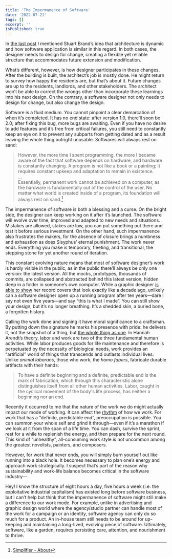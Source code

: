 ```yaml
---
title: 'The Impermanence of Software'
date: '2022-07-21'
tags: []
excerpt: ''
isPublished: true
---
```


In [the last post](/blog/app-site-spectrums) I mentioned Stuart Brand’s idea that architecture is dynamic and how software application is similar in this regard. In both cases, the designer needs to design for change, creating a flexible yet reliable structure that accommodates future extension and modification. 

What’s different, however, is how designer participates in these changes. After the building is built, the architect’s job is mostly done. He might return to survey how happy the residents are, but that’s about it. Future changes are up to the residents, landlords, and other stakeholders. The architect won’t be able to correct the wrongs other than incorporate these learnings into his next design. On the contrary, a software designer not only needs to design for change, but also change the design.

Software is a fluid medium. You cannot pinpoint a clear demarcation of when it’s completed. It has no end state: after version 1.0, there’ll soon be 2.0; after fixing this bug, more bugs are awaiting. Even if you have no desire to add features and it’s free from critical failures, you still need to constantly keep an eye on it to prevent any subparts from getting dated and as a result leaving the whole thing outright unusable. Softwares will always rest on sand: 

> However, the more time I spent programming, the more I became aware of the fact that software depends on hardware, and hardware is constantly changing. A program is not like a book or a painting; it requires constant upkeep and adaptation to remain in existence.  
> ...  
> Essentially, permanent work cannot be achieved on a computer, as the hardware is fundamentally out of the control of the user. No matter what world is created inside of a program, its foundation will always rest on sand.[^1]

The impermanence of software is both a blessing and a curse. On the bright side, the designer can keep working on it after it’s launched. The software will evolve over time, improved and adapted to new needs and situations. Mistakes are allowed, stakes are low, you can put something out there and test it before serious investment. On the other hand, such impermanence also frustrates the makers, for the absence of closure brings a numbness and exhaustion as does Sisyphus’ eternal punishment. The work never ends. Everything you make is temporary, fleeting, and transitional, the stepping stone for yet another round of iteration.

This constant evolving nature means that most of software designer’s work is hardly visible in the public, as in the public there’ll always be only one version: the latest version. All the mocks, prototypes, thousands of commits, are collapsed and abstracted behind this latest version, hidden deep in a folder in someone’s own computer. While a graphic designer [is able to show](https://youtu.be/LCfBYE97rFk?t=916) her record covers that look exactly like a decade ago, unlikely can a software designer open up a running program after ten years—dare I say not even five years—and say “this is what I made”. You can still show your design, but it’s no longer breathing. It’s a shedded skin, a buried bone, a forgotten history. 

Calling the work done and signing it have moral significance to a craftsman. By putting down the signature he marks his presence with pride: he delivers it, not the snapshot of a thing, but [the whole thing as one](/blog/the-wholeness-of-work). In Hannah Arendt’s theory, labor and work are two of the three fundamental human activities. While labor produces goods for life maintenance and therefore is perpetuated by the necessity of biological needs, work provides an “artificial” world of things that transcends and outlasts individual lives. Unlike *animal laborans*, those who work, the *homo fabers*, fabricate durable artifacts with their hands:

> To have a definite beginning and a definite, predictable end is the mark of fabrication, which through this characteristic alone distinguishes itself from all other human activities. Labor, caught in the cyclical movement of the body's life process, has neither a beginning nor an end.

Recently it occurred to me that the nature of the work we do might actually impact our mode of working. It can affect the [rhythm](/blog/rhythm) of how we work. For work that has a “definite, predictable end”, preoccupation is possible. You can summon your whole self and grind it through—even if it’s a marathon if we look at it from the span of a life time. You can dash, survive the sprint, rest for a while to replenish the energy, and then prepare for the next round. This kind of “unhealthy”, all-consuming work style is not uncommon among the greatest novelists, painters, and composers. 

However, for work that never ends, you will simply burn yourself out like running into a black hole. It becomes necessary to plan one’s energy and approach work strategically. I suspect that’s part of the reason why sustainability and work-life balance becomes critical in the software industry—

Hey! I know the structure of eight hours a day, five hours a week (i.e. the exploitative industrial capitalism) has existed long before software business, but I can’t help but think that  the impermanence of software might still make a difference to our work mode. For example, unlike in advertising and graphic design world where the agency/studio partner can handle most of the work for a campaign or an identity, software agency can only do so much for a product. An in-house team still needs to be around for up-keeping and maintaining a long-lived, evolving piece of software. Ultimately, software, like a garden, requires persisting care, attention, and nourishment to thrive.

[^1]: [Simplifier - About](https://simplifier.neocities.org/about.html)
